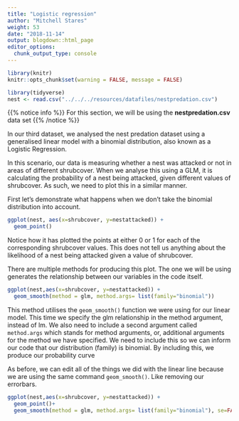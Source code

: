 ```yaml
---
title: "Logistic regression"
author: "Mitchell Stares"
weight: 53
date: "2018-11-14"
output: blogdown::html_page
editor_options:
  chunk_output_type: console
---
```

```r
library(knitr)
knitr::opts_chunk$set(warning = FALSE, message = FALSE)

```
```r
library(tidyverse)
nest <- read.csv("../../../resources/datafiles/nestpredation.csv")
```

{{% notice info %}}
For this section, we will be using the **nestpredation.csv** data set
{{% /notice %}}

In our third dataset, we analysed the nest predation dataset using a generalised linear model with a binomial distribution, also known as a Logistic Regression.  

In this scenario, our data is measuring whether a nest was attacked or not in areas of different shrubcover. When we analyse this using a GLM, it is calculating the probability of a nest being attacked, given different values of shrubcover. As such, we need to plot this in a similar manner.

First let’s demonstrate what happens when we don’t take the binomial distribution into account.
```r
ggplot(nest, aes(x=shrubcover, y=nestattacked)) + 
  geom_point()
```  

Notice how it has plotted the points at either 0 or 1 for each of the corresponding shrubcover values. This does not tell us anything about the likelihood of a nest being attacked given a value of shrubcover.

There are multiple methods for producing this plot. The one we will be using generates the relationship between our variables in the code itself.

```r
ggplot(nest,aes(x=shrubcover, y=nestattacked)) +
  geom_smooth(method = glm, method.args= list(family="binomial"))
```

This method utilises the `geom_smooth()` function we were using for our linear model. This time we specify the glm relationship in the method argument, instead of lm. We also need to include a second argument called `method.args` which stands for method arguments, or, additional arguments for the method we have specified. We need to include this so we can inform our code that our distribution (family) is binomial. By including this, we produce our probability curve

As before, we can edit all of the things we did with the linear line because we are using the same command `geom_smooth()`. Like removing our errorbars. 
```r
ggplot(nest,aes(x=shrubcover, y=nestattacked)) +
  geom_point()+
  geom_smooth(method = glm, method.args= list(family="binomial"), se=FALSE)
```


 